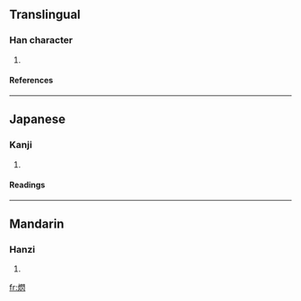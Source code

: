==Translingual==
===Han character===
{{Han char|rn=86|rad=火|as=10|sn=14|four=|canj=火日弓人 (FANO)}}
# {{defn|Han|sort=火10}}
====References====
{{Han ref|kx=0679.140|dkj=19297|dj=1091.020|hdz=32225.090|uh=718C|ud=29068}}

----
==Japanese==
===Kanji===
{{ja-kanji|grade=|rs=火10}}
# {{defn|Japanese}} 
====Readings====
{{ja-readings|on=[[せん]] (sen)|kun=[[もえあがる]] (moeagaru)}}

----
==Mandarin==
===Hanzi===
{{cmn-hanzi|pin=[[shàn]] (shan4)|wg=shan<sup>4</sup>}}
# {{defn|Mandarin}}

[[fr:熌]]